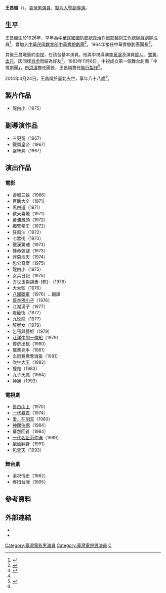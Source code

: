 {{藝人
|姓名 = 王昌熾
|類型 = 男演員
|圖片 = 
|圖片尺寸 =
|圖片簡介 =
|本名 = 
|羅馬拼音 = Chang Chi Wang
|英文名 =
|暱稱 =
|國籍 = {{ROC}}
|籍貫 = 
|出生日期 = 1926年<ref name=udn1995>{{cite news|title=戽斗 的戲劇一生|url=|newspaper=聯合報|author=粘嫦鈺|accessdate=|date=1995-05-07}}</ref><ref name=udn2000>{{cite news|title=銀髮族 各擁一片天|url=|newspaper=聯合報|author=劉子鳳|accessdate=|date=2000-03-01}}</ref>
|出生地點 = 
|逝世日期 = {{death year and age|2014|1926}}<ref name=death>{{cite news|title=心裝2支架 八旬國寶演員王瑞重回螢光幕飾老憨兒父|url=http://web.pts.org.tw/php/newsletter/view.php?NAENO=1&NEENO=3014|newspaper=[[公共電視文化事業基金會|公共電視文化事業基金會]]|author=新聞稿|accessdate=|date=2014-04-25|archive-date=2016-03-04|archive-url=https://web.archive.org/web/20160304193147/http://web.pts.org.tw/php/newsletter/view.php?NAENO=1&NEENO=3014|dead-url=no}}</ref>
|逝世地點 = [[臺北市|臺北市]]
|職業 = [[演員|演員]]、[[導演|導演]]、[[編劇|編劇]]
|語言 = 
|教育程度 = 
|配偶 = 
|兒女 = 
|出道地點 = 
|出道作 = [[舞臺劇|舞臺劇]]
|出道日期 = 
|代表作 = 
|活躍年代 = 
|唱片公司 =
|經紀公司 =
|網站 = 
|獎項 = 
|IMDb = 2492056
}}

'''王昌熾'''（{{bd|1926年||2014年|4月23日|catIdx=Wang}}），[[臺灣|臺灣]][[男演員|男演員]]、[[製片人|製片人]]暨[[副導演|副導演]]。

==生平==
王昌熾生於1926年，早年為[[中華民國國防部|中華民國國防部]][[國防部政治作戰總隊心戰大隊第五中隊|總政治作戰部藝術工作總隊]]戲劇隊成員<ref name=udn1952>{{cite news|title=自由中國藝術界 組隊定期到軍中|url=|newspaper=聯合報|author=軍聞社|accessdate=|date=1952-02-09}}</ref>，曾加入[[中華民國教育部|中華民國教育部]][[中華實驗劇團|中華實驗劇團]]<ref name=udn1955>{{cite news|title=【藝文圈內】 評「裝腔作勢」|url=|newspaper=聯合報|author=哈公|accessdate=|date=1955-01-14}}</ref>，1964年接任中華實驗劇團團長<ref name=udn1964>{{cite news|title=中華劇團 團長易人|url=|newspaper=聯合報|author=劉子鳳|accessdate=|date=1964-05-05}}</ref>。

其後王昌熾簽約[[中視|中視]]，任該台基本演員。他與中視導演[[李泉溪|李泉溪]]及演員[[戽斗|戽斗]]、[[鷺菁|鷺菁]]、[[孟元|孟元]]，因同樣[[生肖|肖虎]]而結為好友<ref name=udn1995/>。1983年11月6日，中視成立第一個舞台劇團「中視劇團」，由[[洪濤|洪濤]]擔任團長，王昌熾擔任[[執行製作|執行製作]]<ref name=ctv1989>{{cite news|title=中視劇團 擁有一流的幕前、幕後人才|url=|newspaper=《掃描線周刊》第202期（中視文化公司）|author=筱竹|accessdate=|date=1989-11-17}}</ref>。

2014年4月24日，王昌熾於臺北去世，享年八十八歲<ref name=death/>。

==製片作品==
*龍白小（1975）

==副導演作品==
*三更冤（1967）
*鐵頭皇帝（1967）
*盤絲洞（1967）

==演出作品==
===電影===
*邊城三俠（1966）
*百醜大全（1971）
*黑白道（1971）
*歡天喜地（1971）
*黃浦灘頭（1972）
*獨臂拳王（1972）
*狂風沙（1972）
*七煞街（1973）
*鐵漢驚魂（1973）
*摶命彈腿（1973）
*罪惡滔天（1974）
*包公奇案（1975）
*龍白小（1975）
*女兵日記（1975）
*方世玉與胡惠-{乾}-（1976）
*大太監（1976）
*[[八國聯軍_(電影)|八國聯軍]]（1976）...翻譯
*[[蔡李佛小子|蔡李佛小子]]（1976）
*江湖漢子（1977）
*燈籠街（1977）
*九玫龍（1977）
*醉猴女（1979）
*乞丐與藝妲（1979）
*[[汪洋中的一條船_(電影)|汪洋中的一條船]]（1979）
*套房出租（1980）
*職業兇手（1981）
*血雨鴛鴦奪魂笛（1981）
*吹牛大王（1982）
*撞鬼（1983）
*九子天魔（1984）
*神通（1993）

===電視劇===
*[[長白山上|長白山上]]（1970）
*[[一代暴君|一代暴君]]（1974）
*[[愛，在明天|愛，在明天]]（1980）
*[[神鵰俠侶|神鵰俠侶]]（1984）
*驀然回首（1984）
*[[一代名臣范仲淹|一代名臣范仲淹]]（1989）
*鹹魚翻身（1991）
*[[包青天_(1993年電視劇)|包青天]]（1993）

===舞台劇===
*梁祝情史（1962）
*疼惜台灣（1995）

==參考資料==
{{reflist}}

==外部連結==
*{{imdb name|2492056}}{{en}}
*{{Hkmdb name|14624}}

{{DEFAULTSORT:Wang王}}
[[Category:臺灣電影男演員|Category:臺灣電影男演員]]
[[Category:臺灣電視男演員|Category:臺灣電視男演員]]
[[Category:王姓|C]]